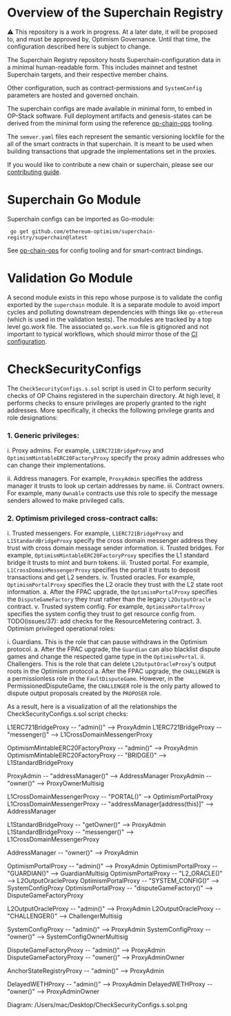 # Overview of the Superchain Registry

<Callout type="info">
   ⚠️ This repository is a work in progress. At a later date, it will be proposed to, and must be approved by, Optimism Governance. Until that time, the configuration described here is subject to change.

</Callout>

The Superchain Registry repository hosts Superchain-configuration data in a minimal human-readable form. 
This includes mainnet and testnet Superchain targets, and their respective member chains.

Other configuration, such as contract-permissions and `SystemConfig` parameters are hosted and governed onchain.

The superchain configs are made available in minimal form, to embed in OP-Stack software. 
Full deployment artifacts and genesis-states can be derived from the minimal form using the reference [op-chain-ops](https://github.com/ethereum-optimism/optimism/tree/develop/op-chain-ops) tooling.

The `semver.yaml` files each represent the semantic versioning lockfile for the all of the smart contracts in that superchain.
 It is meant to be used when building transactions that upgrade the implementations set in the proxies.

If you would like to contribute a new chain or superchain, please see our [contributing guide](https://github.com/ethereum-optimism/superchain-registry/blob/main/CONTRIBUTING.md).

# Superchain Go Module
Superchain configs can be imported as Go-module:

``` go get github.com/ethereum-optimism/superchain-registry/superchain@latest```

See [op-chain-ops](https://github.com/ethereum-optimism/optimism/tree/develop/op-chain-ops) for config tooling and for smart-contract bindings.

# Validation Go Module

A second module exists in this repo whose purpose is to validate the config exported by the `superchain` module. 
It is a separate module to avoid import cycles and polluting downstream dependencies with things like `go-ethereum` 
(which is used in the validation tests). 
The modules are tracked by a top level go.work file. 
The associated `go.work.sum` file is gitignored and not important to typical workflows, 
which should mirror those of the [CI configuration](https://github.com/ethereum-optimism/superchain-registry/blob/main/.circleci/config.yml).

# CheckSecurityConfigs

The `CheckSecurityConfigs.s.sol` script is used in CI to perform security checks of OP Chains registered in the superchain directory. 
At high level, it performs checks to ensure privileges are properly granted to the right addresses. 
More specifically, it checks the following privilege grants and role designations:

### 1. Generic privileges:

i. Proxy admins. For example, `L1ERC721BridgeProxy` and `OptimismMintableERC20FactoryProxy` specify 
the proxy admin addresses who can change their implementations.

ii. Address managers. For example, `ProxyAdmin` specifies the address manager it trusts to look up certain addresses by name.
iii. Contract owners. For example, many `Ownable` contracts use this role to specify the message senders allowed to make privileged calls.

### 2. Optimism privileged cross-contract calls:

i. Trusted messengers. For example, `L1ERC721BridgeProxy` and `L1StandardBridgeProxy` specify 
    the cross domain messenger address they trust with cross domain message sender information.
ii. Trusted bridges. For example, `OptimismMintableERC20FactoryProxy` specifies 
the L1 standard bridge it trusts to mint and burn tokens.
iii. Trusted portal. For example, `L1CrossDomainMessengerProxy` specifies 
the portal it trusts to deposit transactions and get L2 senders.
iv. Trusted oracles. For example, `OptimismPortalProxy` specifies the L2 oracle they trust with the L2 state root information.
a. After the FPAC upgrade, the `OptimismPortalProxy` specifies the `DisputeGameFactory` they trust rather than the legacy `L2OutputOracle` contract. 
v. Trusted system config. For example, `OptimismPortalProxy` specifies the system config they trust to get resource config from. TODO(issues/37): add checks for the ResourceMetering contract.
3. Optimism privileged operational roles:

i. Guardians. This is the role that can pause withdraws in the Optimism protocol.
        a. After the FPAC upgrade, the `Guardian` can also blacklist dispute games and change the respected game type in the `OptimismPortal`.
ii. Challengers. This is the role that can delete `L2OutputOracleProxy`'s output roots in the Optimism protocol 
a. After the FPAC upgrade, the `CHALLENGER` is a permissionless role in the `FaultDisputeGame`. 
However, in the PermissionedDisputeGame, the `CHALLENGER` role is the only party allowed to dispute 
output proposals created by the `PROPOSER` role.

            
As a result, here is a visualization of all the relationships the CheckSecurityConfigs.s.sol script checks:

  L1ERC721BridgeProxy -- "admin()" --> ProxyAdmin
  L1ERC721BridgeProxy -- "messenger()" --> L1CrossDomainMessengerProxy

  OptimismMintableERC20FactoryProxy -- "admin()" --> ProxyAdmin
  OptimismMintableERC20FactoryProxy -- "BRIDGE()" --> L1StandardBridgeProxy

  ProxyAdmin -- "addressManager()" --> AddressManager
  ProxyAdmin -- "owner()" --> ProxyOwnerMultisig

  L1CrossDomainMessengerProxy -- "PORTAL()" --> OptimismPortalProxy
  L1CrossDomainMessengerProxy -- "addressManager[address(this)]" --> AddressManager

  L1StandardBridgeProxy -- "getOwner()" -->  ProxyAdmin
  L1StandardBridgeProxy -- "messenger()" --> L1CrossDomainMessengerProxy

  AddressManager -- "owner()" -->  ProxyAdmin

  OptimismPortalProxy -- "admin()" --> ProxyAdmin
  OptimismPortalProxy -- "GUARDIAN()" --> GuardianMultisig
  OptimismPortalProxy -- "L2_ORACLE()" --> L2OutputOracleProxy
  OptimismPortalProxy -- "SYSTEM_CONFIG()" --> SystemConfigProxy
  OptimismPortalProxy -- "disputeGameFactory()" --> DisputeGameFactoryProxy

  L2OutputOracleProxy -- "admin()" --> ProxyAdmin
  L2OutputOracleProxy -- "CHALLENGER()" --> ChallengerMultisig

  SystemConfigProxy -- "admin()" --> ProxyAdmin
  SystemConfigProxy -- "owner()" --> SystemConfigOwnerMultisig

  DisputeGameFactoryProxy -- "admin()" --> ProxyAdmin
  DisputeGameFactoryProxy -- "owner()" --> ProxyAdminOwner

  AnchorStateRegistryProxy -- "admin()" --> ProxyAdmin

  DelayedWETHProxy -- "admin()" --> ProxyAdmin
  DelayedWETHProxy -- "owner()" --> ProxyAdminOwner

Diagram:
/Users/mac/Desktop/CheckSecurityConfigs.s.sol.png





